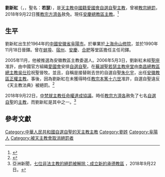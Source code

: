 {{Infobox Christian leader
| type             = bishop
| honorific-prefix = 
| name             = 劉新紅<br />Joseph Liu Xinhong
| honorific-suffix = 
| title            = [[天主教安慶總教區|安慶總教區主教]]
| image            = 
| caption          = 
| province         = 
| diocese          = [[天主教安慶總教區|安慶總教區]]（安徽教區）
| see              = 
| appointed        = 
| term_start       = 2006年5月3日	
| term_end         = 
| predecessor      = [[梅耿光|梅耿光]]（[[教座從缺|教座從缺]]28年後）
| successor        = '''現任'''
| other_post       = 
| ordination       = 1990年11月18日
| ordained_by      = 
| consecration     = 2006年5月3日（[[中國自選自聖主教列表|非法自選自聖]]）
| consecrated_by   = [[吳仕珍|吳仕珍]]
| cardinal         = 
| created_cardinal_by = 
| rank             =  
| birth_name       = 
| birth_date       = 1964年
| birth_place      = [[中國|中國]][[安徽省|安徽省]][[阜陽市|阜陽市]]
| death_date       = 
| death_place      = 
| buried           = 
| religion         = [[天主教|天主教]]
| residence        = 
| profession       =
| alma_mater       = 
| nationality      = [[中國人|中國籍]]
| previous_post    = 
| motto            = 
| signature        = 
| coat_of_arms     = Coat of arms of Joseph Liu Xin Hong.svg
}}
'''劉新紅'''（{{lang-en|Joseph Liu Xinhong}}，{{bd|1964年||||catIdx=劉}}，聖名：'''若瑟'''），是[[天主教|天主教]][[中國人|中國籍]][[中國天主教愛國會|愛國會]][[中國自選自聖主教列表|自選自聖]][[天主教華人主教列表|主教]]，曾被[[教宗|教宗]][[絕罰|絕罰]]，2018年9月22日獲[[方濟各_(教宗)|教宗方濟各]]赦免。現任[[天主教安慶總教區|安慶總教區主教]]。<ref>{{Cite web |url=http://www.catholic-hierarchy.org/bishop/bliuxinho.html |title=Bishop Joseph Liu Xinhong |accessdate=2018年9月22日 |archive-date=2021年7月9日 |archive-url=https://web.archive.org/web/20210709182353/http://www.catholic-hierarchy.org/bishop/bliuxinho.html |dead-url=no }}</ref>

==生平==
劉新紅出生於1964年的[[中國|中國]][[安徽省|安徽省]][[阜陽市|阜陽市]]。於畢業於[[上海|上海]][[佘山修院|佘山修院]]，並於1990年11月18日晉鐸。曾在[[蚌埠|蚌埠]]、[[宿州|宿州]]、[[安慶|安慶]]、[[合肥|合肥]]等堂區擔任主任司鐸。

2005年11月，他被推選為安徽教區主教委選人。2006年5月3日，劉新紅未經[[聖座|聖座]]准許，由中國官方組織[[中國天主教愛國會|愛國會]]安排[[中國自選自聖主教列表|自選自聖]]。在[[蕪湖聖若瑟主教座堂|蕪湖聖若瑟主教座堂]]由[[天主教南昌總教區|南昌總教區總主教]][[吳仕珍|吳仕珍]]祝聖晉牧。並且，自稱是接替剛去世的自選自聖[[朱化宇|朱化宇]]，出任[[天主教安慶總教區|安徽教區正權主教]]。事後，因為劉新紅在未獲得時任[[教宗|教宗]][[本篤十六世|本篤十六世]]准許，自選自聖違反《天主教法典》被絕罰。<ref>{{Cite web |url=http://www.asianews.it/index.php?l=en&art=9915 |title=The Chinese Patriotic Catholic Association celebrates 50 years at a less than ideal moment |accessdate=2011年4月13日|archive-date=2019年5月14日|archive-url=https://web.archive.org/web/20190514011118/http://www.asianews.it/index.php?l=en&art=9915 |dead-url=no }}</ref> 

2018年9月22日，[[中華人民共和國與梵蒂岡關係|中梵就主教任命權達成協議]]。時任[[方濟各_(教宗)|教宗方濟各]]赦免了七名[[中國自選自聖主教列表|自選自聖]]的[[天主教華人主教列表|主教]]，而劉新紅是其中之一。<ref>亞洲新聞，[http://www.asianews.it/news-zh/七位非法主教的絕罰被解除；成立新的承德教區-45012.html 七位非法主教的絕罰被解除；成立新的承德教區] {{Wayback|url=http://www.asianews.it/news-zh/%E4%B8%83%E4%BD%8D%E9%9D%9E%E6%B3%95%E4%B8%BB%E6%95%99%E7%9A%84%E7%BB%9D%E7%BD%9A%E8%A2%AB%E8%A7%A3%E9%99%A4%EF%BC%9B%E6%88%90%E7%AB%8B%E6%96%B0%E7%9A%84%E6%89%BF%E5%BE%B7%E6%95%99%E5%8C%BA-45012.html |date=20190513044949 }}，2018年9月22日。</ref>

==參考文獻==
<references />

{{DEFAULTSORT:Liu, Joseph Xinhong}}
[[Category:中華人民共和國自選自聖的天主教主教|Category:中華人民共和國自選自聖的天主教主教]]
[[Category:劉姓|Category:劉姓]]
[[Category:阜陽人|Category:阜陽人]]
[[Category:被天主教會取消絕罰者|Category:被天主教會取消絕罰者]]